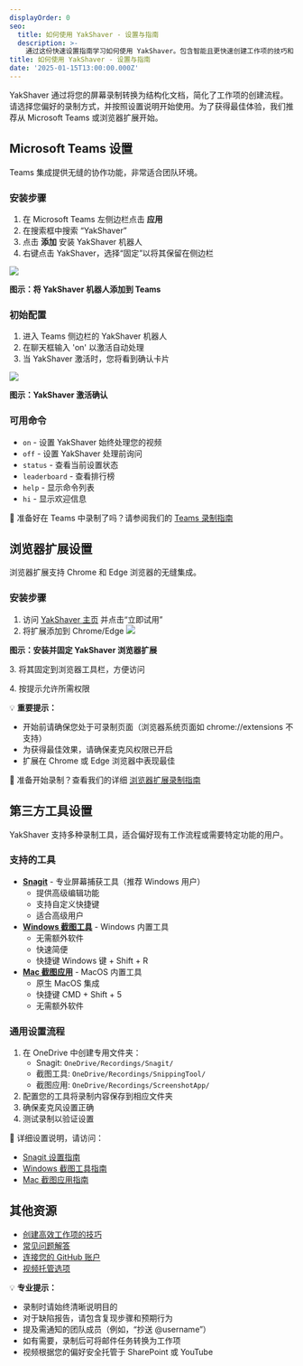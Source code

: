 ```yaml
---
displayOrder: 0
seo:
  title: 如何使用 YakShaver - 设置与指南
  description: >-
    通过这份快速设置指南学习如何使用 YakShaver。包含智能且更快速创建工作项的技巧和最佳实践。
title: 如何使用 YakShaver - 设置与指南
date: '2025-01-15T13:00:00.000Z'
---
```


YakShaver 通过将您的屏幕录制转换为结构化文档，简化了工作项的创建流程。请选择您偏好的录制方式，并按照设置说明开始使用。为了获得最佳体验，我们推荐从 Microsoft Teams 或浏览器扩展开始。

## Microsoft Teams 设置

Teams 集成提供无缝的协作功能，非常适合团队环境。

### 安装步骤

1. 在 Microsoft Teams 左侧边栏点击 **应用**
2. 在搜索框中搜索 “YakShaver”
3. 点击 **添加** 安装 YakShaver 机器人
4. 右键点击 YakShaver，选择“固定”以将其保留在侧边栏

![](/adding-bot.png)

**图示：将 YakShaver 机器人添加到 Teams**

### 初始配置

1. 进入 Teams 侧边栏的 YakShaver 机器人
2. 在聊天框输入 'on' 以激活自动处理
3. 当 YakShaver 激活时，您将看到确认卡片

![](/turn-on-card.png)

**图示：YakShaver 激活确认**

### 可用命令

* `on` - 设置 YakShaver 始终处理您的视频
* `off` - 设置 YakShaver 处理前询问
* `status` - 查看当前设置状态
* `leaderboard` - 查看排行榜
* `help` - 显示命令列表
* `hi` - 显示欢迎信息

📖 准备好在 Teams 中录制了吗？请参阅我们的 [Teams 录制指南](recording-work-item-teams)

## 浏览器扩展设置

浏览器扩展支持 Chrome 和 Edge 浏览器的无缝集成。

### 安装步骤

1. 访问 [YakShaver 主页](https://yakshaver.ai) 并点击“立即试用”
2. 将扩展添加到 Chrome/Edge
   ![](/YakShaver/Docs/Try-it-now.png)

**图示：安装并固定 YakShaver 浏览器扩展**

3\. 将其固定到浏览器工具栏，方便访问

4\. 按提示允许所需权限

💡 **重要提示：**

* 开始前请确保您处于可录制页面（浏览器系统页面如 chrome://extensions 不支持）
* 为获得最佳效果，请确保麦克风权限已开启
* 扩展在 Chrome 或 Edge 浏览器中表现最佳

📖 准备开始录制？查看我们的详细 [浏览器扩展录制指南](recording-work-item-browser-extension)

## 第三方工具设置

YakShaver 支持多种录制工具，适合偏好现有工作流程或需要特定功能的用户。

### 支持的工具

* **[Snagit](recording-work-item-snagit)** - 专业屏幕捕获工具（推荐 Windows 用户）
  * 提供高级编辑功能
  * 支持自定义快捷键
  * 适合高级用户
* **[Windows 截图工具](recording-work-item-snipping-tool)** - Windows 内置工具
  * 无需额外软件
  * 快速简便
  * 快捷键 Windows 键 + Shift + R
* **[Mac 截图应用](recording-work-item-screenshot-app)** - MacOS 内置工具
  * 原生 MacOS 集成
  * 快捷键 CMD + Shift + 5
  * 无需额外软件

### 通用设置流程

1. 在 OneDrive 中创建专用文件夹：
   * Snagit: `OneDrive/Recordings/Snagit/`
   * 截图工具: `OneDrive/Recordings/SnippingTool/`
   * 截图应用: `OneDrive/Recordings/ScreenshotApp/`
2. 配置您的工具将录制内容保存到相应文件夹
3. 确保麦克风设置正确
4. 测试录制以验证设置

📖 详细设置说明，请访问：

* [Snagit 设置指南](recording-work-item-snagit)
* [Windows 截图工具指南](recording-work-item-snipping-tool)
* [Mac 截图应用指南](recording-work-item-screenshot-app)

## 其他资源

* [创建高效工作项的技巧](yakshaver-tips)
* [常见问题解答](frequently-asked-questions)
* [连接您的 GitHub 账户](connect-your-github-account)
* [视频托管选项](video-hosting)

💡 **专业提示：**

* 录制时请始终清晰说明目的
* 对于缺陷报告，请包含复现步骤和预期行为
* 提及需通知的团队成员（例如，“抄送 @username”）
* 如有需要，录制后可将邮件任务转换为工作项
* 视频根据您的偏好安全托管于 SharePoint 或 YouTube